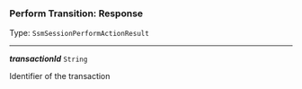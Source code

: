 


### Perform Transition: Response

Type: `SsmSessionPerformActionResult`

---

***transactionId*** `String`

Identifier of the transaction


